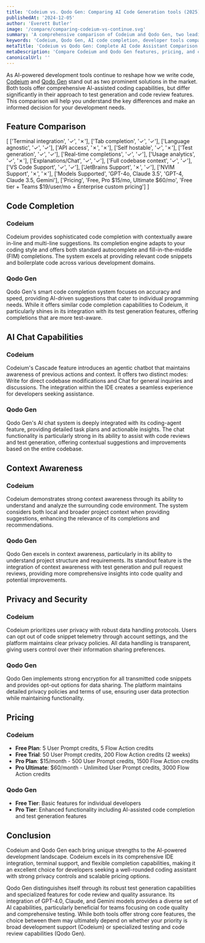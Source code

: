 ```yaml
---
title: 'Codeium vs. Qodo Gen: Comparing AI Code Generation tools (2025)'
publishedAt: '2024-12-05'
author: 'Everett Butler'
image: '/compare/comparing-codeium-vs-continue.svg'
summary: 'A comprehensive comparison of Codeium and Qodo Gen, two leading AI-powered development tools, analyzing their features, pricing, and capabilities to help developers make an informed choice.'
keywords: 'Codeium, Qodo Gen, AI code completion, developer tools comparison, code generation, AI coding assistant, IDE integration, development productivity'
metaTitle: 'Codeium vs Qodo Gen: Complete AI Code Assistant Comparison (2025)'
metaDescription: 'Compare Codeium and Qodo Gen features, pricing, and capabilities. Learn which AI coding assistant best suits your development needs in 2025.'
canonicalUrl: ''
---
```


As AI-powered development tools continue to reshape how we write code, [Codeium](https://codeium.com/) and [Qodo Gen](https://www.qodo.ai/) stand out as two prominent solutions in the market. Both tools offer comprehensive AI-assisted coding capabilities, but differ significantly in their approach to test generation and code review features. This comparison will help you understand the key differences and make an informed decision for your development needs.

## Feature Comparison

   [ 
      ['Terminal integration', '✓', '✗'],
      ['Tab completion', '✓', '✓'],
      ['Language agnostic', '✓', '✓'],
      ['API access', '✗', '✗'],
      ['Self hostable', '✓', '✗'],
      ['Test generation', '✓', '✓'],
      ['Real-time completions', '✓', '✓'],
      ['Usage analytics', '✓', '✗'],
      ['Explanations/Chat', '✓', '✓'],
      ['Full codebase context', '✓', '✓'],
      ['VS Code Support', '✓', '✓'],
      ['JetBrains Support', '✗', '✓'],
      ['NVIM Support', '✗', '✗'],
      ['Models Supported', 'GPT-4o, Claude 3.5', 'GPT-4, Claude 3.5, Gemini'],
      ['Pricing', 'Free, Pro $15/mo, Ultimate $60/mo', 'Free tier + Teams $19/user/mo + Enterprise custom pricing']
   ]

## Code Completion

### Codeium
Codeium provides sophisticated code completion with contextually aware in-line and multi-line suggestions. Its completion engine adapts to your coding style and offers both standard autocomplete and fill-in-the-middle (FIM) completions. The system excels at providing relevant code snippets and boilerplate code across various development domains.

### Qodo Gen
Qodo Gen's smart code completion system focuses on accuracy and speed, providing AI-driven suggestions that cater to individual programming needs. While it offers similar code completion capabilities to Codeium, it particularly shines in its integration with its test generation features, offering completions that are more test-aware.

## AI Chat Capabilities

### Codeium
Codeium's Cascade feature introduces an agentic chatbot that maintains awareness of previous actions and context. It offers two distinct modes: Write for direct codebase modifications and Chat for general inquiries and discussions. The integration within the IDE creates a seamless experience for developers seeking assistance.

### Qodo Gen
Qodo Gen's AI chat system is deeply integrated with its coding-agent feature, providing detailed task plans and actionable insights. The chat functionality is particularly strong in its ability to assist with code reviews and test generation, offering contextual suggestions and improvements based on the entire codebase.

## Context Awareness

### Codeium
Codeium demonstrates strong context awareness through its ability to understand and analyze the surrounding code environment. The system considers both local and broader project context when providing suggestions, enhancing the relevance of its completions and recommendations.

### Qodo Gen
Qodo Gen excels in context awareness, particularly in its ability to understand project structure and requirements. Its standout feature is the integration of context awareness with test generation and pull request reviews, providing more comprehensive insights into code quality and potential improvements.

## Privacy and Security

### Codeium
Codeium prioritizes user privacy with robust data handling protocols. Users can opt out of code snippet telemetry through account settings, and the platform maintains clear privacy policies. All data handling is transparent, giving users control over their information sharing preferences.

### Qodo Gen
Qodo Gen implements strong encryption for all transmitted code snippets and provides opt-out options for data sharing. The platform maintains detailed privacy policies and terms of use, ensuring user data protection while maintaining functionality.

## Pricing

### Codeium
- **Free Plan**: 5 User Prompt credits, 5 Flow Action credits
- **Free Trial**: 50 User Prompt credits, 200 Flow Action credits (2 weeks)
- **Pro Plan**: $15/month - 500 User Prompt credits, 1500 Flow Action credits
- **Pro Ultimate**: $60/month - Unlimited User Prompt credits, 3000 Flow Action credits

### Qodo Gen
- **Free Tier**: Basic features for individual developers
- **Pro Tier**: Enhanced functionality including AI-assisted code completion and test generation features

## Conclusion

Codeium and Qodo Gen each bring unique strengths to the AI-powered development landscape. Codeium excels in its comprehensive IDE integration, terminal support, and flexible completion capabilities, making it an excellent choice for developers seeking a well-rounded coding assistant with strong privacy controls and scalable pricing options.

Qodo Gen distinguishes itself through its robust test generation capabilities and specialized features for code review and quality assurance. Its integration of GPT-4.0, Claude, and Gemini models provides a diverse set of AI capabilities, particularly beneficial for teams focusing on code quality and comprehensive testing. While both tools offer strong core features, the choice between them may ultimately depend on whether your priority is broad development support (Codeium) or specialized testing and code review capabilities (Qodo Gen).
